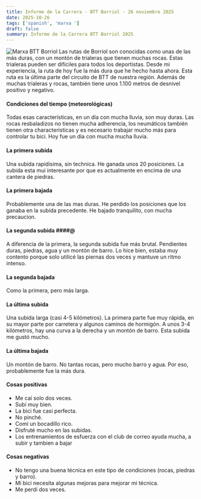 ```yaml
---
title: Informe de la Carrera - BTT Borriol - 26 noviembre 2025
date: 2025-10-26
tags: ['spanish', 'marxa ']
draft: false
summary: Informe de la Carrera BTT Borriol 2025
---
```


![Marxa BTT Borriol](/path/to/image.jpg)
Las rutas de Borriol son conocidas como unas de las más duras, con un montón de trialeras que tienen muchas rocas.
Estas trialeras pueden ser difíciles para todos los deportistas. Desde mi experiencia, la ruta de hoy fue la más dura que he hecho hasta ahora.
Esta ruta es la última parte del circuito de BTT de nuestra región.
Además de muchas trialeras y rocas, también tiene unos 1.100 metros de desnivel positivo y negativo.

#### Condiciones del tiempo (meteorológicas)

Todas esas características, en un día con mucha lluvia, son muy duras. Las rocas resbaladizos no tienen mucha adherencia, los neumáticos también tienen otra characteristicas y es necesario trabajar mucho más para controlar tu bici.
Hoy fue un dia con mucha mucha lluvia.

#### La primera subida

Una subida rapidisima, sin technica. He ganada unos 20 posiciones. La subida esta mui interesante por que es actualmente en encima de una cantera de piedras.

#### La primera bajada

Probablemente una de las mas duras. He perdido los posiciones que los ganaba en la subida precedente. He bajado tranquilito, con mucha precaucion.

#### La segunda subida ####@

A diferencia de la primera, la segunda subida fue más brutal. Pendientes duras, piedras, agua y un montón de barro.
Lo hice bien, estaba muy contento porque solo utilicé las piernas dos veces y mantuve un ritmo intenso.

#### La segunda bajada

Como la primera, pero más larga.

#### La última subida

Una subida larga (casi 4-5 kilómetros).
La primera parte fue muy rápida, en su mayor parte por carretera y algunos caminos de hormigón.
A unos 3-4 kilómetros, hay una curva a la derecha y un montón de barro.
Esta subida me gustó mucho.

#### La última bajada

Un montón de barro. No tantas rocas, pero mucho barro y agua.
Por eso, probablemente fue la más dura.

#### Cosas positivas

- Me caí solo dos veces.
- Subí muy bien.
- La bici fue casi perfecta.
- No pinché.
- Comí un bocadillo rico.
- Disfruté mucho en las subidas.
- Los entrenamientos de esfuerza con el club de correo ayuda mucha, a subir y tambien a bajar

#### Cosas negativas

- No tengo una buena técnica en este tipo de condiciones (rocas, piedras y barro).
- Mi bici necesita algunas mejoras para mejorar mi técnica.
- Me perdí dos veces.

